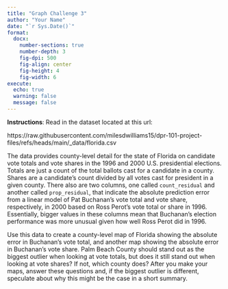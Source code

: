 ```yaml
---
title: "Graph Challenge 3"
author: "Your Name"
date: "`r Sys.Date()`"
format: 
  docx:
    number-sections: true
    number-depth: 3
    fig-dpi: 500
    fig-align: center
    fig-height: 4
    fig-width: 6
execute: 
  echo: true
  warning: false
  message: false
---
```


**Instructions**: Read in the dataset located at this url:

https://raw.githubusercontent.com/milesdwilliams15/dpr-101-project-files/refs/heads/main/_data/florida.csv

The data provides county-level detail for the state of Florida on candidate vote totals and vote shares in the 1996 and 2000 U.S. presidential elections. Totals are just a count of the total ballots cast for a candidate in a county. Shares are a candidate's count divided by all votes cast for president in a given county. There also are two columns, one called `count_residual` and another called `prop_residual`, that indicate the absolute prediction error from a linear model of Pat Buchanan's vote total and vote share, respectively, in 2000 based on Ross Perot's vote total or share in 1996. Essentially, bigger values in these columns mean that Buchanan's election performance was more unusual given how well Ross Perot did in 1996.

Use this data to create a county-level map of Florida showing the absolute error in Buchanan's vote total, and another map showing the absolute error in Buchanan's vote share. Palm Beach County should stand out as the biggest outlier when looking at vote totals, but does it still stand out when looking at vote shares? If not, which county does? After you make your maps, answer these questions and, if the biggest outlier is different, speculate about why this might be the case in a short summary.

